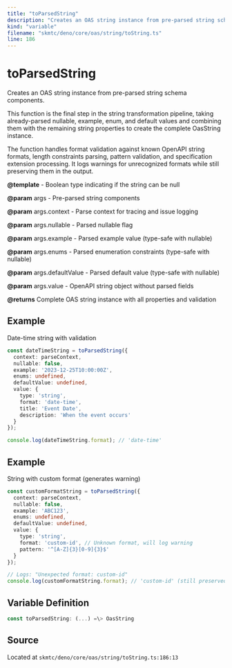 ```yaml
---
title: "toParsedString"
description: "Creates an OAS string instance from pre-parsed string schema components."
kind: "variable"
filename: "skmtc/deno/core/oas/string/toString.ts"
line: 186
---
```


# toParsedString

Creates an OAS string instance from pre-parsed string schema components.

This function is the final step in the string transformation pipeline, taking
already-parsed nullable, example, enum, and default values and combining them
with the remaining string properties to create the complete OasString instance.

The function handles format validation against known OpenAPI string formats,
length constraints parsing, pattern validation, and specification extension
processing. It logs warnings for unrecognized formats while still preserving
them in the output.


**@template** - Boolean type indicating if the string can be null

**@param** args - Pre-parsed string components

**@param** args.context - Parse context for tracing and issue logging

**@param** args.nullable - Parsed nullable flag

**@param** args.example - Parsed example value (type-safe with nullable)

**@param** args.enums - Parsed enumeration constraints (type-safe with nullable)

**@param** args.defaultValue - Parsed default value (type-safe with nullable)

**@param** args.value - OpenAPI string object without parsed fields

**@returns** Complete OAS string instance with all properties and validation


## Example

Date-time string with validation
```typescript
const dateTimeString = toParsedString({
  context: parseContext,
  nullable: false,
  example: '2023-12-25T10:00:00Z',
  enums: undefined,
  defaultValue: undefined,
  value: {
    type: 'string',
    format: 'date-time',
    title: 'Event Date',
    description: 'When the event occurs'
  }
});

console.log(dateTimeString.format); // 'date-time'
```


## Example

String with custom format (generates warning)
```typescript
const customFormatString = toParsedString({
  context: parseContext,
  nullable: false,
  example: 'ABC123',
  enums: undefined,
  defaultValue: undefined,
  value: {
    type: 'string',
    format: 'custom-id', // Unknown format, will log warning
    pattern: '^[A-Z]{3}[0-9]{3}$'
  }
});

// Logs: "Unexpected format: custom-id"
console.log(customFormatString.format); // 'custom-id' (still preserved)
```

## Variable Definition

```typescript
const toParsedString: (...) =\> OasString
```

## Source

Located at `skmtc/deno/core/oas/string/toString.ts:186:13`
